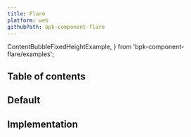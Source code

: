 ```yaml
---
title: Flare
platform: web
githubPath: bpk-component-flare
---
```




  ContentBubbleFixedHeightExample,
} from 'bpk-component-flare/examples';


## Table of contents

## Default
<PresentationBlock>
  <ContentBubbleFixedHeightExample />
</PresentationBlock>

## Implementation

<Readme />
